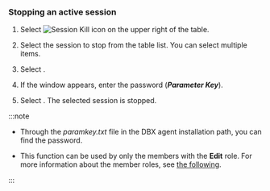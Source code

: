 ### Stopping an active session

1. Select ![Session Kill icon](/img/ico-kill-session.svg) on the upper right of the table.

2. Select the session to stop from the table list. You can select multiple items.

3. Select <Cmdname sid="stop" className="uitext" />.

4. If the <Cmdname sid="session_kill" className="uitext" /> window appears, enter the password (***Parameter Key***).

   <ImgLang img='db-kill-session-confirm.png' desc='Session Kill' />

5. Select <Cmdname sid="apply" className="uitext" />. The selected session is stopped.

:::note

- Through the *paramkey.txt* file in the DBX agent installation path, you can find the password.

- This function can be used by only the members with the **Edit** role. For more information about the member roles, see [the following](../project/project-structure#project-auth).

:::

